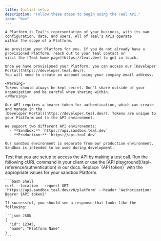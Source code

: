 ```yaml
---
title: Initial setup
description: "Follow these steps to begin using the Teal API."
icon: "box"
---
```

<Steps>
  <Step title="Provision your Platform">
    
    A Platform is Teal's representation of your business, with its own configuration, data, and users. All of Teal's APIs operate 
    within the scope of a Platform.

    We provision your Platform for you. If you do not already have a provisioned Platform, reach out to your Teal contact or 
    visit the [Teal home page](https://teal.dev) to get in touch.

  </Step>

  <Step title="Create a developer account">

    Once we have provisioned your Platform, you can access our [Developer Portal](https://developer.teal.dev/). 
    You will need to create an account using your company email address. 

  </Step>

  <Step title="Generate a Sandbox API token">

    <Warning>
    Tokens should always be kept secret. Don't share outside of your organization and be careful when sharing within.
    </Warning>

    Our API requires a bearer token for authentication, which can create and manage in the 
    [Developer Portal](https://developer.teal.dev/). Tokens are unique to your Platform and to the API environment. 

    We support two different API environemnts: 
      - **Sandbox:** `https://api.sandbox.teal.dev`
      - **Production:** `https://api.teal.dev`

    Our sandbox environment is separate from our production environment. Sandbox is intended to be used during development.


  </Step>

  <Step title="Call the API">
    Test that you are setup to access the API by making a test call. Run the following cURL command in your client or 
    use the [API playground](/api-reference/authentication) in our docs. Replace `{API token}` with the appropriate values for 
    your sandbox Platform.

    ```bash Shell
    curl --location --request GET 'https://api.sandbox.teal.dev/v0/platform' --header 'Authorization: Bearer {API token}'
    ```
    If successful, you should see a response that looks like the following:

    ```json JSON
    {
      "id": 12345,
      "name": "Platform Name"
    }
    ```
  </Step>
</Steps>
